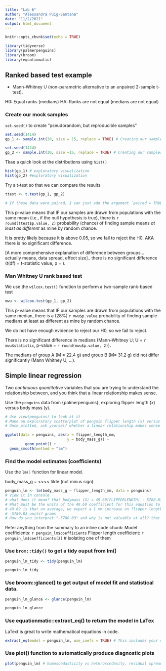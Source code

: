 ```yaml
---
title: "Lab 6"
author: "Alessandra Puig-Santana"
date: "11/2/2021"
output: html_document
---
```


```r
knitr::opts_chunk$set(echo = TRUE)

library(tidyverse)
library(palmerpenguins)
library(broom)
library(equatiomatic)
```

## Ranked based test example
- Mann-Whitney U (non-parametric alternative to an unpaired 2-sample t-test).

H0: Equal ranks (medians) 
HA: Ranks are not equal (medians are not equal)

### Create our mock samples

`set.seed()` to create "pseudorandom, but reproducible samples"

```r
set.seed(1414)
gp_1 <- sample.int(20, size = 15, replace = TRUE) # Creating our samples

set.seed(1424)
gp_2 <- sample.int(30, size =15, replace = TRUE) # Creating our samples
```

Tkae a quick look at the distributions using `hist()`
```r
hist(gp_1) # exploratory visualization
hist(gp_2) #exploratory visualization
```


Try a t-test so that we can compare the results
```r
ttest <- t.test(gp_1, gp_2)

# If these data were paired, I can just add the argument `paired = TRUE` within the t.test() function.

```

This p-value means that IF our samples are drawn from populations with the same mean (i.e., if the null hypothesis is true), there is `r round(ttest$p.value, 2)` probability (chance) of finding sample means *at least as different* as mine by random chance. 

It is pretty likely because it is above 0.05, so we fail to reject the H0. AKA there is no significant difference.

[A more comprehensive explanation of difference between groups... actually means, data spread, effect size].. there is no significant difference (t(df) = t-statistic value, p = ). 

### Man Whitney U rank based test

We use the `wilcox.test()` function to perform a two-sample rank-based test
```r
mwu <- wilcox.test(gp_1, gp_2)
```

This p-value means that IF our samples are drawn from populations with the same median, there is a (28%) `r mwu$p.value` probability of finding sample medians at least as different as mine by random chance.

We do not have enough evidence to reject our H0, so we fail to reject. 

There is no significant difference in medians (Mann-Whitney U; U = `r mwu$statistic`, p-value = `r round(mwu$p.value, 2)`).

The medians of group A (M = 22.4 g) and group B (M= 31.2 g) did not differ significantly (Mann Whitney U, ...). 

## Simple linear regression 

Two *continuous quantitative* variables that you are trying to understand the relationship between, and you think that a linear relationship makes sense. 

Use the `penguins` data from {palmerpenguins}, exploring flipper length (x) versus body mass (y).
```r
# Use view(penguins) to look at it 
# Make an exploratory scatterplot of penguin flipper length (x) versus body mass (y)
# Once plotted, ask yourself whether a linear relationship makes sense as a way to describe this relationship.

ggplot(data = penguins, aes(x = flipper_length_mm,
                            y = body_mass_g)) +
         geom_point() +
  geom_smooth(method = "lm") 
```
### Find the model estimates (coefficients)

Use the `lm()` function for linear model.

body_mass_g ~ <<<< tilde (not minus sign)
```r
penguin_lm <- lm(body_mass_g ~ flipper_length_mm, data = penguins)
# View it in console
# what does it mean? that bodymass (G) = 49.69(FLIPPERLENGTH) - 5780.83
# What must be the units of the 49.69 coefficient for this equation to make sense? The final units for the right side has to be grams.
# 49.69 is that on average, we expect a 1 mm increase on flipper length for every 49.69 increase in body mass grams
# -5780.83 units? grams
# How do you interpret "-5780.83" and why is not valuable at all? that is the mass of the penguin with no flippers. That is the expected average mass of a penguin with flipper length of zero. when the x-axis variable = 0. 
```

Refer anything from the summary to an inline code chunk:
Model coefficients: `r penguin_lm$coefficients`
Flipper length coefficient: `r penguin_lm$coefficients[2]` # isolating one of them

### Use `brom::tidy()` to get a tidy ouput from lm()
```r
penguin_lm_tidy <- tidy(penguin_lm)

penguin_lm_tidy
```


### Use broom::glance() to get output of model fit and statistical data.
```r
penguin_lm_glance <- glance(penguin_lm)

penguin_lm_glance
```

### Use equationmatic::extract_eq() to return the model in LaTex
LaText is great to write mathematical equations in code.
```r
extract_eq(model = penguin_lm, use_coefs = TRUE) # This includes your values into that expression
```

### Use plot() function to automatically produce diagnostic plots 
```r
plot(penguin_lm) # homoscedasticity vs heteroscedasity, residual spread
```

